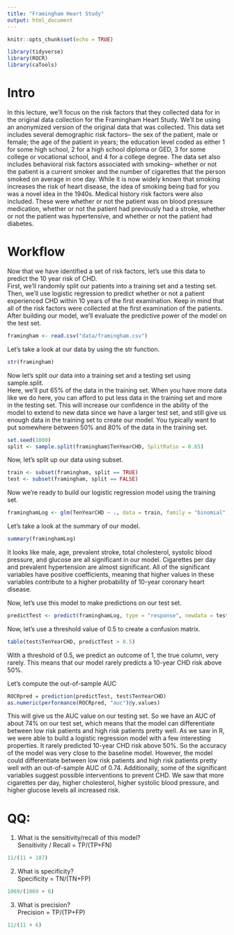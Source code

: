 ```yaml
---
title: "Framingham Heart Study"
output: html_document
---
```


```r
knitr::opts_chunk$set(echo = TRUE)

library(tidyverse)
library(ROCR)
library(caTools)
```
  
# **Intro**
In this lecture, we'll focus on the risk factors that they collected data for in the original data collection for the Framingham Heart Study. We'll be using an anonymized version of the original data that was collected. This data set includes several demographic risk factors-- the sex of the patient, male or female; the age of the patient in years; the education level coded as either 1 for some high school, 2 for a high school diploma or GED, 3 for some college or vocational school, and 4 for a college degree. The data set also includes behavioral risk factors associated with smoking-- whether or not the patient is a current smoker and the number of cigarettes that the person smoked on average in one day. While it is now widely known that smoking increases the risk of heart disease, the idea of smoking being bad for you was a novel idea in the 1940s. Medical history risk factors were also included. These were whether or not the patient was on blood pressure medication, whether or not the patient had previously had a stroke, whether or not the patient was hypertensive, and whether or not the patient had diabetes.  
  
# **Workflow**  
  
Now that we have identified a set of risk factors, let's use this data to predict the 10 year risk of CHD.  
First, we'll randomly split our patients into a training set and a testing set.  
Then, we'll use logistic regression to predict whether or not a patient experienced CHD within 10 years of the first examination. Keep in mind that all of the risk factors were collected at the first examination of the patients.  
After building our model, we'll evaluate the predictive power of the model on the test set.  
  
```r
framingham <- read.csv("data/framingham.csv")
```
Let's take a look at our data by using the str function.
```r
str(framingham)
```
Now let's split our data into a training set and a testing set using sample.split.  
Here, we'll put 65% of the data in the training set. When you have more data like we do here, you can afford to put less data in the training set
and more in the testing set. This will increase our confidence in the ability of the model to extend to new data since we have a larger test set, and still give us enough data in the training set to create our model. You typically want to put somewhere between 50% and 80% of the data in the training set.
```r
set.seed(1000)
split <- sample.split(framingham$TenYearCHD, SplitRatio = 0.65)
```
Now, let's split up our data using subset.
```r
train <- subset(framingham, split == TRUE)
test <- subset(framingham, split == FALSE)
```
Now we're ready to build our logistic regression model using the training set.
```r
framinghamLog <- glm(TenYearCHD ~ ., data = train, family = "binomial")
```
Let's take a look at the summary of our model.
```r
summary(framinghamLog)
```
It looks like male, age, prevalent stroke, total cholesterol, systolic blood pressure, and glucose are all significant in our model. Cigarettes per day and prevalent hypertension are almost significant. All of the significant variables have positive coefficients, meaning that higher values in these variables contribute to a higher probability of 10-year coronary heart disease.  
  
Now, let's use this model to make predictions on our test set.
```r
predictTest <- predict(framinghamLog, type = "response", newdata = test)
```
Now, let's use a threshold value of 0.5 to create a confusion matrix.
```r
table(test$TenYearCHD, predictTest > 0.5)
```
With a threshold of 0.5, we predict an outcome of 1, the true column, very rarely. This means that our model rarely predicts a 10-year CHD risk above 50%. 
    
Let's compute the out-of-sample AUC
```r
ROCRpred = prediction(predictTest, test$TenYearCHD)
as.numeric(performance(ROCRpred, "auc")@y.values)
```
This will give us the AUC value on our testing set. So we have an AUC of about 74% on our test set, which means that the model can differentiate between low risk patients and high risk patients pretty well. As we saw in R, we were able to build a logistic regression model with a few interesting properties. It rarely predicted 10-year CHD risk above 50%. So the accuracy of the model was very close to the baseline model.
However, the model could differentiate between low risk patients and high risk patients pretty well with an out-of-sample AUC of 0.74. Additionally, some of the significant variables suggest possible interventions to prevent CHD. We saw that more cigarettes per day, higher cholesterol, higher
systolic blood pressure, and higher glucose levels all increased risk.  
  
# QQ:
  
1) What is the sensitivity/recall of this model?  
Sensitivity / Recall = TP/(TP+FN)
```r
11/(11 + 187)
```
2) What is specificity?  
Specificity = TN/(TN+FP)
```r
1069/(1069 + 6)
```
3) What is precision?  
Precision = TP/(TP+FP)
```r
11/(11 + 6)
```